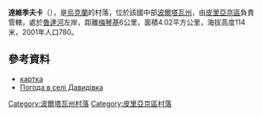 {{coord|50|21|55|N|32|23|43|E|scale:100000_region:UA|display=title}}

'''達維季夫卡'''（{{lang-uk|Давидівка}}），是[[烏克蘭|烏克蘭]]的村落，位於該國中部[[波爾塔瓦州|波爾塔瓦州]]，由[[皮里亞京區|皮里亞京區]]負責管轄，處於[[魯達河_(佩列維德河支流)|魯達河]]左岸，距離[[梅琴基|梅琴基]]6公里，面積4.02平方公里，海拔高度114米，2001年人口780。

==參考資料==
* [http://gska2.rada.gov.ua/pls/z7502/A005?rdat1=09.11.2007&rf7571=26289 картка]{{dead link|date=2018年4月 |bot=InternetArchiveBot |fix-attempted=yes }}
* [http://weather.in.ua/ua/poltavskaja/6315 Погода в селі Давидівка] {{Wayback|url=http://weather.in.ua/ua/poltavskaja/6315 |date=20160305085257 }}

{{DEFAULTSORT:Давидівка}}
[[Category:波爾塔瓦州村落|Category:波爾塔瓦州村落]]
[[Category:皮里亞京區村落|Category:皮里亞京區村落]]


{{Poltava-geo-stub}}